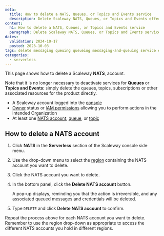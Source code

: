 ```yaml
---
meta:
  title: How to delete a NATS, Queues, or Topics and Events service
  description: Delete Scaleway NATS, Queues, or Topics and Events effectively. Safely remove resources with this straightforward guide.
content:
  h1: How to delete a NATS, Queues, or Topics and Events service
  paragraph: Delete Scaleway NATS, Queues, or Topics and Events services effectively. Safely remove resources with this straightforward guide.
dates:
  validation: 2024-10-17
  posted: 2023-10-03
tags: delete messaging queuing queueing messaging-and-queuing service disable deactivate nats-account stop
categories:
  - serverless 
---
```


This page shows how to delete a Scaleway **NATS**, account.

Note that it is no longer necessary to deactivate services for **Queues** or **Topics and Events**: simply delete the queues, topics, subscriptions or other associated resources for the product directly.

<Macro id="requirements" />

- A Scaleway account logged into the [console](https://console.scaleway.com)
- [Owner](/identity-and-access-management/iam/concepts/#owner) status or [IAM permissions](/identity-and-access-management/iam/concepts/#permission) allowing you to perform actions in the intended Organization
- At least one [NATS account](/serverless/messaging/how-to/get-started/), [queue](TODO), or [topic](TODO)

## How to delete a NATS account

1. Click **NATS** in the **Serverless** section of the Scaleway console side menu.

2. Use the drop-down menu to select the [region](/serverless/messaging/concepts/#region) containing the NATS account you want to delete.

3. Click the NATS account you want to delete.

4. In the bottom panel, click the **Delete NATS account** button.

    A pop-up displays, reminding you that the action is irreversible, and any associated queued messages and credentials will be deleted.

5. Type `DELETE` and click **Delete NATS account** to confirm.

<Message type="note">
Repeat the process above for each NATS account you want to delete. Remember to use the region drop-down as appropriate to access the different NATS accounts you hold in different regions.
</Message>



